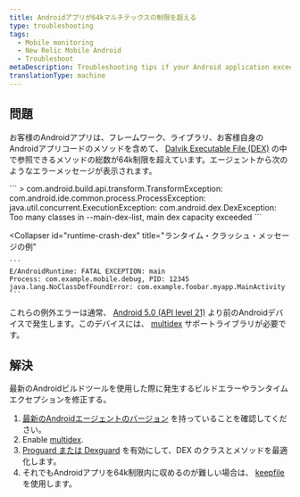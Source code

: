 ```yaml
---
title: Androidアプリが64kマルチテックスの制限を超える
type: troubleshooting
tags:
  - Mobile monitoring
  - New Relic Mobile Android
  - Troubleshoot
metaDescription: Troubleshooting tips if your Android application exceeds the 64k limit for DEX files.
translationType: machine
---
```


## 問題

お客様のAndroidアプリは、フレームワーク、ライブラリ、お客様自身のAndroidアプリコードのメソッドを含めて、 [Dalvik Executable File (DEX)](https://developer.android.com/studio/build/multidex.html) の中で参照できるメソッドの総数が64k制限を超えています。エージェントから次のようなエラーメッセージが表示されます。

<CollapserGroup>
  <Collapser
    id="dex-build"
    title="ビルドタイムエラーのメッセージ例"
  >
    ```
    > com.android.build.api.transform.TransformException: com.android.ide.common.process.ProcessException: 
    java.util.concurrent.ExecutionException: com.android.dex.DexException: Too many classes in --main-dex-list, main dex capacity exceeded
    ```
  </Collapser>

  <Collapser
    id="runtime-crash-dex"
    title="ランタイム・クラッシュ・メッセージの例"
  >
    ```
    E/AndroidRuntime: FATAL EXCEPTION: main
    Process: com.example.mobile.debug, PID: 12345
    java.lang.NoClassDefFoundError: com.example.foobar.myapp.MainActivity
    ```
  </Collapser>
</CollapserGroup>

これらの例外エラーは通常、 [Android 5.0 (API level 21)](https://developer.android.com/about/versions/android-5.0.html) より前のAndroidデバイスで発生します。このデバイスには、 [multidex](https://developer.android.com/studio/build/multidex.html) サポートライブラリが必要です。

## 解決

最新のAndroidビルドツールを使用した際に発生するビルドエラーやランタイムエクセプションを修正する。

1. [最新のAndroidエージェントのバージョン](/docs/release-notes/mobile-release-notes/android-release-notes) を持っていることを確認してください。
2. Enable [multidex](https://developer.android.com/studio/build/multidex.html).
3. [Proguard または Dexguard](/docs/mobile-monitoring/new-relic-mobile-android/install-configure/configure-proguard-or-dexguard-android-apps) を有効にして、DEX のクラスとメソッドを最適化します。
4. それでもAndroidアプリを64k制限内に収めるのが難しい場合は、 [keepfile](https://google.github.io/android-gradle-dsl/current/com.android.build.gradle.internal.dsl.BuildType.html#com.android.build.gradle.internal.dsl.BuildType:multiDexKeepProguard) を使用します。